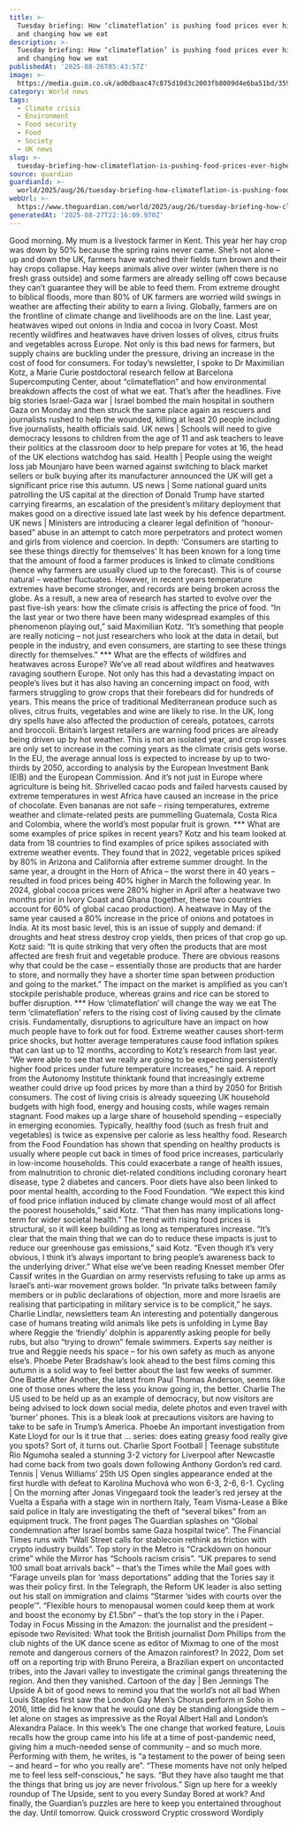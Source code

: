 ```yaml
---
title: >-
  Tuesday briefing: How ‘climateflation’ is pushing food prices ever higher –
  and changing how we eat
description: >-
  Tuesday briefing: How ‘climateflation’ is pushing food prices ever higher –
  and changing how we eat
publishedAt: '2025-08-26T05:43:57Z'
image: >-
  https://media.guim.co.uk/ad0dbaac47c875d10d3c2003fb8009d4e6ba51bd/359_0_3180_2546/500.jpg
category: World news
tags:
  - Climate crisis
  - Environment
  - Food security
  - Food
  - Society
  - UK news
slug: >-
  tuesday-briefing-how-climateflation-is-pushing-food-prices-ever-higher-and-changing-how-we-eat
source: guardian
guardianId: >-
  world/2025/aug/26/tuesday-briefing-how-climateflation-is-pushing-food-prices-ever-higher-and-changing-how-we-eat
webUrl: >-
  https://www.theguardian.com/world/2025/aug/26/tuesday-briefing-how-climateflation-is-pushing-food-prices-ever-higher-and-changing-how-we-eat
generatedAt: '2025-08-27T22:16:09.970Z'
---
```

Good morning. My mum is a livestock farmer in Kent. This year her hay crop was down by 50% because the spring rains never came. She’s not alone – up and down the UK, farmers have watched their fields turn brown and their hay crops collapse. Hay keeps animals alive over winter (when there is no fresh grass outside) and some farmers are already selling off cows because they can’t guarantee they will be able to feed them. From extreme drought to biblical floods, more than 80% of UK farmers are worried wild swings in weather are affecting their ability to earn a living. Globally, farmers are on the frontline of climate change and livelihoods are on the line. Last year, heatwaves wiped out onions in India and cocoa in Ivory Coast. Most recently wildfires and heatwaves have driven losses of olives, citrus fruits and vegetables across Europe. Not only is this bad news for farmers, but supply chains are buckling under the pressure, driving an increase in the cost of food for consumers. For today’s newsletter, I spoke to Dr Maximilian Kotz, a Marie Curie postdoctoral research fellow at Barcelona Supercomputing Center, about “climateflation” and how environmental breakdown affects the cost of what we eat. That’s after the headlines. Five big stories Israel-Gaza war | Israel bombed the main hospital in southern Gaza on Monday and then struck the same place again as rescuers and journalists rushed to help the wounded, killing at least 20 people including five journalists, health officials said. UK news | Schools will need to give democracy lessons to children from the age of 11 and ask teachers to leave their politics at the classroom door to help prepare for votes at 16, the head of the UK elections watchdog has said. Health | People using the weight loss jab Mounjaro have been warned against switching to black market sellers or bulk buying after its manufacturer announced the UK will get a significant price rise this autumn. US news | Some national guard units patrolling the US capital at the direction of Donald Trump have started carrying firearms, an escalation of the president’s military deployment that makes good on a directive issued late last week by his defence department. UK news | Ministers are introducing a clearer legal definition of “honour-based” abuse in an attempt to catch more perpetrators and protect women and girls from violence and coercion. In depth: ‘Consumers are starting to see these things directly for themselves’ It has been known for a long time that the amount of food a farmer produces is linked to climate conditions (hence why farmers are usually clued up to the forecast). This is of course natural – weather fluctuates. However, in recent years temperature extremes have become stronger, and records are being broken across the globe. As a result, a new area of research has started to evolve over the past five-ish years: how the climate crisis is affecting the price of food. “In the last year or two there have been many widespread examples of this phenomenon playing out,” said Maximilian Kotz. “It’s something that people are really noticing – not just researchers who look at the data in detail, but people in the industry, and even consumers, are starting to see these things directly for themselves.” *** What are the effects of wildfires and heatwaves across Europe? We’ve all read about wildfires and heatwaves ravaging southern Europe. Not only has this had a devastating impact on people’s lives but it has also having an concerning impact on food, with farmers struggling to grow crops that their forebears did for hundreds of years. This means the price of traditional Mediterranean produce such as olives, citrus fruits, vegetables and wine are likely to rise. In the UK, long dry spells have also affected the production of cereals, potatoes, carrots and broccoli. Britain’s largest retailers are warning food prices are already being driven up by hot weather. This is not an isolated year, and crop losses are only set to increase in the coming years as the climate crisis gets worse. In the EU, the average annual loss is expected to increase by up to two-thirds by 2050, according to analysis by the European Investment Bank (EIB) and the European Commission. And it’s not just in Europe where agriculture is being hit. Shrivelled cacao pods and failed harvests caused by extreme temperatures in west Africa have caused an increase in the price of chocolate. Even bananas are not safe – rising temperatures, extreme weather and climate-related pests are pummelling Guatemala, Costa Rica and Colombia, where the world’s most popular fruit is grown. *** What are some examples of price spikes in recent years? Kotz and his team looked at data from 18 countries to find examples of price spikes associated with extreme weather events. They found that in 2022, vegetable prices spiked by 80% in Arizona and California after extreme summer drought. In the same year, a drought in the Horn of Africa – the worst there in 40 years – resulted in food prices being 40% higher in March the following year. In 2024, global cocoa prices were 280% higher in April after a heatwave two months prior in Ivory Coast and Ghana (together, these two countries account for 60% of global cacao production). A heatwave in May of the same year caused a 80% increase in the price of onions and potatoes in India. At its most basic level, this is an issue of supply and demand: if droughts and heat stress destroy crop yields, then prices of that crop go up. Kotz said: “It is quite striking that very often the products that are most affected are fresh fruit and vegetable produce. There are obvious reasons why that could be the case – essentially those are products that are harder to store, and normally they have a shorter time span between production and going to the market.” The impact on the market is amplified as you can’t stockpile perishable produce, whereas grains and rice can be stored to buffer disruption. *** How ‘climateflation’ will change the way we eat The term ‘climateflation’ refers to the rising cost of living caused by the climate crisis. Fundamentally, disruptions to agriculture have an impact on how much people have to fork out for food. Extreme weather causes short-term price shocks, but hotter average temperatures cause food inflation spikes that can last up to 12 months, according to Kotz’s research from last year. “We were able to see that we really are going to be expecting persistently higher food prices under future temperature increases,” he said. A report from the Autonomy Institute thinktank found that increasingly extreme weather could drive up food prices by more than a third by 2050 for British consumers. The cost of living crisis is already squeezing UK household budgets with high food, energy and housing costs, while wages remain stagnant. Food makes up a large share of household spending – especially in emerging economies. Typically, healthy food (such as fresh fruit and vegetables) is twice as expensive per calorie as less healthy food. Research from the Food Foundation has shown that spending on healthy products is usually where people cut back in times of food price increases, particularly in low-income households. This could exacerbate a range of health issues, from malnutrition to chronic diet-related conditions including coronary heart disease, type 2 diabetes and cancers. Poor diets have also been linked to poor mental health, according to the Food Foundation. “We expect this kind of food price inflation induced by climate change would most of all affect the poorest households,” said Kotz. “That then has many implications long-term for wider societal health.” The trend with rising food prices is structural, so it will keep building as long as temperatures increase. “It’s clear that the main thing that we can do to reduce these impacts is just to reduce our greenhouse gas emissions,” said Kotz. “Even though it’s very obvious, I think it’s always important to bring people’s awareness back to the underlying driver.” What else we’ve been reading Knesset member Ofer Cassif writes in the Guardian on army reservists refusing to take up arms as Israel’s anti-war movement grows bolder. “In private talks between family members or in public declarations of objection, more and more Israelis are realising that participating in military service is to be complicit,” he says. Charlie Lindlar, newsletters team An interesting and potentially dangerous case of humans treating wild animals like pets is unfolding in Lyme Bay where Reggie the ‘friendly’ dolphin is apparently asking people for belly rubs, but also “trying to drown” female swimmers. Experts say neither is true and Reggie needs his space – for his own safety as much as anyone else’s. Phoebe Peter Bradshaw’s look ahead to the best films coming this autumn is a solid way to feel better about the last few weeks of summer. One Battle After Another, the latest from Paul Thomas Anderson, seems like one of those ones where the less you know going in, the better. Charlie The US used to be held up as an example of democracy, but now visitors are being advised to lock down social media, delete photos and even travel with ‘burner’ phones. This is a bleak look at precautions visitors are having to take to be safe in Trump’s America. Phoebe An important investigation from Kate Lloyd for our Is it true that … series: does eating greasy food really give you spots? Sort of, it turns out. Charlie Sport Football | Teenage substitute Rio Ngumoha sealed a stunning 3-2 victory for Liverpool after Newcastle had come back from two goals down following Anthony Gordon’s red card. Tennis | Venus Williams’ 25th US Open singles appearance ended at the first hurdle with defeat to Karolína Muchová who won 6-3, 2-6, 6-1. Cycling | On the morning after Jonas Vingegaard took the leader’s red jersey at the Vuelta a España with a stage win in northern Italy, Team Visma-Lease a Bike said police in Italy are investigating the theft of “several bikes” from an equipment truck. The front pages The Guardian splashes on “Global condemnation after Israel bombs same Gaza hospital twice”. The Financial Times runs with “Wall Street calls for stablecoin rethink as friction with crypto industry builds”. Top story in the Metro is “Crackdown on honour crime” while the Mirror has “Schools racism crisis”. “UK prepares to send 100 small boat arrivals back” – that’s the Times while the Mail goes with “Farage unveils plan for ‘mass deportations” adding that the Tories say it was their policy first. In the Telegraph, the Reform UK leader is also setting out his stall on immigration and claims “Starmer ‘sides with courts over the people’”. “Flexible hours to menopausal women could keep them at work and boost the economy by £1.5bn” – that’s the top story in the i Paper. Today in Focus Missing in the Amazon: the journalist and the president – episode two Revisited: What took the British journalist Dom Phillips from the club nights of the UK dance scene as editor of Mixmag to one of the most remote and dangerous corners of the Amazon rainforest? In 2022, Dom set off on a reporting trip with Bruno Pereira, a Brazilian expert on uncontacted tribes, into the Javari valley to investigate the criminal gangs threatening the region. And then they vanished. Cartoon of the day | Ben Jennings The Upside A bit of good news to remind you that the world’s not all bad When Louis Staples first saw the London Gay Men’s Chorus perform in Soho in 2016, little did he know that he would one day be standing alongside them – let alone on stages as impressive as the Royal Albert Hall and London’s Alexandra Palace. In this week’s The one change that worked feature, Louis recalls how the group came into his life at a time of post-pandemic need, giving him a much-needed sense of community – and so much more. Performing with them, he writes, is “a testament to the power of being seen – and heard – for who you really are”. “These moments have not only helped me to feel less self-conscious,” he says. “But they have also taught me that the things that bring us joy are never frivolous.” Sign up here for a weekly roundup of The Upside, sent to you every Sunday Bored at work? And finally, the Guardian’s puzzles are here to keep you entertained throughout the day. Until tomorrow. Quick crossword Cryptic crossword Wordiply

